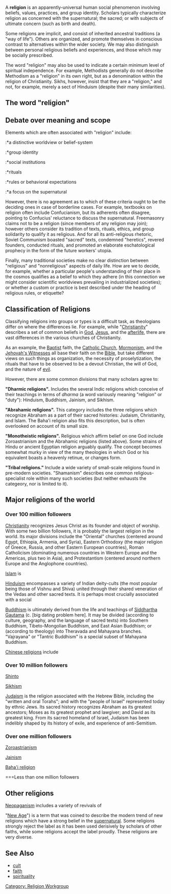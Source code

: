 A <b>religion</b> is an apparently-universal human social phenomenon involving beliefs, values, practices, and group identity. Scholars typically characterize religion as concerned with the supernatural; the sacred; or with subjects of ultimate concern (such as birth and death).

Some religions are implicit, and consist of inherited ancestral traditions (a "way of life"). Others are organized, and promote themselves in conscious contrast to alternatives within the wider society. We may also distinguish between personal religious beliefs and experiences, and those which may be socially prescribed.

The word "religion" may also be used to indicate a certain minimum level of spiritual independence. For example, Methodists generally do not describe Methodism as a "religion" in its own right, but as a denomination within the religion of Christianity.  Sikhs, however, insist that they are a "religion," and not, for example, merely a sect of Hinduism (despite their many similarities). 

==The word "religion"==

==Debate over meaning and scope==

Elements which are often associated with "religion" include: 

:*a distinctive worldview or belief-system
:*group identity
:*social institutions
:*rituals
:*rules or behavioral expectations
:*a focus on the supernatural

However, there is no agreement as to which of these criteria ought to be the deciding ones in case of borderline cases. For example, textbooks on religion often include Confucianism, but its adherents often disagree, pointing to Confucius' reluctance to discuss the supernatural. Freemasonry claims not to be a religion (since members of any religion may join); however others consider its tradition of texts, rituals, ethics, and group solidarity to qualify it as religious. And for all its anti-religious rhetoric, Soviet Communism boasted "sacred" texts, condemned "heretics", revered founders, conducted rituals, and promoted an elaborate eschatological prophecy in the form of the future workers' utopia. 

Finally, many traditional societies make no clear distinction between "religious" and "nonreligious" aspects of daily life. How are we to decide, for example, whether a particular people's understanding of their place in the cosmos qualifies as a belief to which they adhere (in this connection we might consider scientific worldviews prevailing in industrialized societies); or whether a custom or practice is best described under the heading of religious rules, or etiquette? 

== Classification of Religions ==

Classifying religions into groups or types is a difficult task, as theologians differ on where the differences lie.  For example, while "[[Christianity]]" describes a set of common beliefs in [[God]], [[Jesus]], and the [[afterlife]], there are vast differences in the various churches of Christianity.

As an example, the [[Baptist]] faith, the [[Catholic Church]], [[Mormonism]], and the [[Jehovah's Witnesses]] all base their faith on the [[Bible]], but take different views on such things as organization, the necessity of proselytization, the rituals that have to be observed to be a devout Christian, the will of God, and the nature of [[evil]].

However, there are some common divisions that many scholars agree to:

'''"Dharmic religions".''' Includes the several Indic religions which conceive of their teachings in terms of ''dharma'' (a word variously meaning "religion" or "duty"): Hinduism, Buddhism, Jainism, and Sikhism.

'''"Abrahamic religions".''' This category includes the three religions which recognize Abraham as a part of their sacred histories: Judaism, Christianity, and Islam. The Baha'i religion also fits this description, but is often overlooked on account of its small size.

'''"Monotheistic religions".''' Religious which affirm belief on one God include Zoroastrianism and the Abrahamic religions (listed above). Some strains of Hindu or ancient Egyptian religion arguably qualify. The concept becomes somewhat murky in view of the many theologies in which God or his equivalent boasts a heavenly retinue, or changes form.

'''"Tribal religions."''' Include a wide variety of small-scale religions found in pre-modern societies. "Shamanism" describes one common religious-specialist role within many such societies (but neither exhausts the categeory, nor is limited to it).

== Major religions of the world ==


===Over 100 million followers===

[[Christianity]] recognizes Jesus Christ as its founder and object of worship. With some two billion followers, it is probably the largest religion in the world. Its major divisions include the "Oriental" churches (centered around Egypt, Ethiopia, Armenia, and Syria), Eastern Orthodoxy (the major religion of Greece, Russia, and other Eastern European countries), Roman Catholicism (dominating numerous countries in Western Europe and the Americas, plus two in Asia), and Protestantism (centered around northern Europe and the Anglophone countries).


[[Islam]] is 

[[Hinduism]] encompasses a variety of Indian deity-cults (the most popular being those of Vishnu and Shiva) united through their shared veneration of the Vedas and other sacred texts. It is perhaps most crucially associated with a social

[[Buddhism]] is ultimately derived from the life and teachings of [[Siddhartha Gautama]] (c. [big dating problem here]. It may be divided (according to culture, geography, and the language of sacred texts) into Southern Buddhism, Tibeto-Mongolian Buddhism, and East Asian Buddhism; or (according to theology) into Theravada and Mahayana branches. "Vajrayana" or "Tantric Buddhism" is a special subset of Mahayana Buddhism.

[[Chinese religions]] include

===Over 10 million followers===

[[Shinto]]

[[Sikhism]]

[[Judaism]] is the religion associated with the Hebrew Bible, including the "written and oral Torahs"; and with the "people of Israel" represented today by ethnic Jews. Its sacred history recognizes Abraham as its greatest ancestors; Moses as its greatest prophet and lawgiver; and David as its greatest king. From its sacred homeland of Israel, Judaism has been indelibly shaped by its history of exile, and experience of anti-Semitism. 

===Over one million followers===

[[Zoroastrianism]]

[[Jainism]]

[[Baha'i religion]]

===Less than one million followers

==Other religions==

[[Neopaganism]] includes a variety of revivals of 


"[[New Age]]") is a term that was coined to describe the modern trend of new religions which have a strong belief in the [[supernatural]].  Some religions strongly reject the label as it has been used derisively by scholars of other faiths, while some religions accept the label proudly.  These religions are very diverse.

== See Also ==

* [[cult]]
* [[faith]]
* [[spirituality]]

[[Category:  Religion Workgroup]]